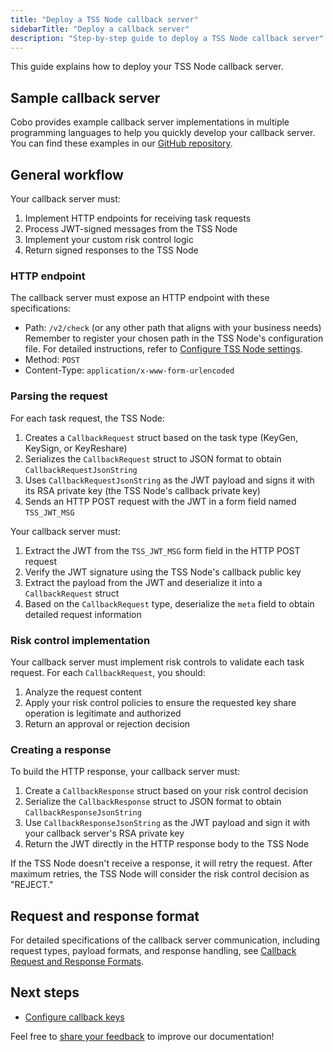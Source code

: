 ```yaml
---
title: "Deploy a TSS Node callback server"
sidebarTitle: "Deploy a callback server"
description: "Step-by-step guide to deploy a TSS Node callback server"
---
```


This guide explains how to deploy your TSS Node callback server.

## Sample callback server
Cobo provides example callback server implementations in multiple programming languages to help you quickly develop your callback server. You can find these examples in our [GitHub repository](https://github.com/CoboGlobal/cobo-mpc-callback-server-v2-template).


## General workflow

Your callback server must:
1. Implement HTTP endpoints for receiving task requests
2. Process JWT-signed messages from the TSS Node
3. Implement your custom risk control logic
4. Return signed responses to the TSS Node

### HTTP endpoint

The callback server must expose an HTTP endpoint with these specifications:
- Path: `/v2/check` (or any other path that aligns with your business needs)
  <Note>Remember to register your chosen path in the TSS Node's configuration file. For detailed instructions, refer to [Configure TSS Node settings](/v2/guides/mpc-wallets/server-co-signer/callback-server-configure#configure-tss-node-settings).</Note>
- Method: `POST`
- Content-Type: `application/x-www-form-urlencoded`

### Parsing the request

For each task request, the TSS Node:
1. Creates a `CallbackRequest` struct based on the task type (KeyGen, KeySign, or KeyReshare)
2. Serializes the `CallbackRequest` struct to JSON format to obtain `CallbackRequestJsonString`
3. Uses `CallbackRequestJsonString` as the JWT payload and signs it with its RSA private key (the TSS Node's callback private key)
4. Sends an HTTP POST request with the JWT in a form field named `TSS_JWT_MSG`

Your callback server must:
1. Extract the JWT from the `TSS_JWT_MSG` form field in the HTTP POST request
2. Verify the JWT signature using the TSS Node's callback public key
3. Extract the payload from the JWT and deserialize it into a `CallbackRequest` struct
4. Based on the `CallbackRequest` type, deserialize the `meta` field to obtain detailed request information

### Risk control implementation

Your callback server must implement risk controls to validate each task request. For each `CallbackRequest`, you should:
1. Analyze the request content
3. Apply your risk control policies to ensure the requested key share operation is legitimate and authorized
4. Return an approval or rejection decision

### Creating a response

To build the HTTP response, your callback server must:
1. Create a `CallbackResponse` struct based on your risk control decision
2. Serialize the `CallbackResponse` struct to JSON format to obtain `CallbackResponseJsonString`
3. Use `CallbackResponseJsonString` as the JWT payload and sign it with your callback server's RSA private key
4. Return the JWT directly in the HTTP response body to the TSS Node

<Note>
If the TSS Node doesn't receive a response, it will retry the request. After maximum retries, the TSS Node will consider the risk control decision as "REJECT."
</Note>

## Request and response format

For detailed specifications of the callback server communication, including request types, payload formats, and response handling, see [Callback Request and Response Formats](/v2/guides/mpc-wallets/server-co-signer/callback-server-data-structure).


## Next steps

- [Configure callback keys](/v2/guides/mpc-wallets/server-co-signer/callback-server-configure)

<Tip>Feel free to [share your feedback](https://forms.zohopublic.com/cobo/form/DocumentFeedbackForm/formperma/QvLOhxJv1_JMsJ-1dleZ8Itb_7rzN-LtgvsDdxosoVI) to improve our documentation!</Tip>
